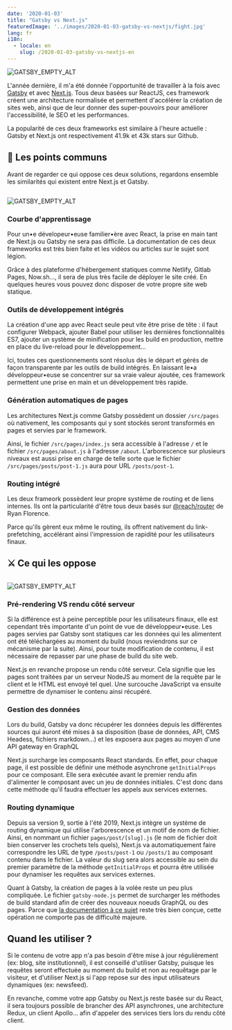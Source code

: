 ```yaml
---
date: '2020-01-03'
title: "Gatsby vs Next.js"
featuredImage: '../images/2020-01-03-gatsby-vs-nextjs/fight.jpg'
lang: fr
i18n:
  - locale: en
    slug: /2020-01-03-gatsby-vs-nextjs-en
---
```


<Image align="right" caption="Photo par Stephen Wheeler sur Unsplash">

![GATSBY_EMPTY_ALT](../images/2020-01-03-gatsby-vs-nextjs/fight.jpg)

</Image>

L'année dernière, il m'a été donnée l'opportunité de travailler à la fois avec [Gatsby](https://www.gatsbyjs.org/) et avec [Next.js](https://nextjs.org/). Tous deux basées sur ReactJS, ces framework créent une architecture normalisée et permettent d'accélérer la création de sites web, ainsi que de leur donner des super-pouvoirs pour améliorer l'accessibilité, le SEO et les performances.

La popularité de ces deux frameworks est similaire à l'heure actuelle : Gatsby et Next.js ont respectivement 41.9k et 43k stars sur Github.

## 🤝 Les points communs

Avant de regarder ce qui oppose ces deux solutions, regardons ensemble les similarités qui existent entre Next.js et Gatsby.

<Image isSmall>

![GATSBY_EMPTY_ALT](https://media.giphy.com/media/CHmwA02GQ6aTS/giphy.gif)

</Image>

### Courbe d'apprentissage

Pour un•e dévelopeur•euse familier•ère avec React, la prise en main tant de Next.js ou Gatsby ne sera pas difficile. La documentation de ces deux frameworks est très bien faite et les vidéos ou articles sur le sujet sont légion.

Grâce à des plateforme d'hébergement statiques comme Netlify, Gitlab Pages, Now.sh..., il sera de plus très facile de déployer le site créé. En quelques heures vous pouvez donc disposer de votre propre site web statique.

### Outils de développement intégrés

La création d'une app avec React seule peut vite être prise de tête : il faut configurer Webpack, ajouter Babel pour utiliser les dernières fonctionnalités ES7, ajouter un système de minification pour les build en production, mettre en place du live-reload pour le développement...

Ici, toutes ces questionnements sont résolus dès le départ et gérés de façon transparente par les outils de build intégrés. En laissant le•a développeur•euse se concentrer sur sa vraie valeur ajoutée, ces framework permettent une prise en main et un développement très rapide.

### Génération automatiques de pages

Les architectures Next.js comme Gatsby possèdent un dossier `/src/pages` où nativement, les composants qui y sont stockés seront transformés en pages et servies par le framework.

Ainsi, le fichier `/src/pages/index.js` sera accessible à l'adresse `/` et le fichier `/src/pages/about.js` à l'adresse `/about`. L'arborescence sur plusieurs niveaux est aussi prise en charge de telle sorte que le fichier `/src/pages/posts/post-1.js` aura pour URL `/posts/post-1`.

### Routing intégré

Les deux frameork possèdent leur propre système de routing et de liens internes. Ils ont la particularité d'être tous deux basés sur [@reach/router](https://github.com/reach/router) de Ryan Florence.

Parce qu'ils gèrent eux même le routing, ils offrent nativement du link-prefetching, accélérant ainsi l'impression de rapidité pour les utilisateurs finaux.

## ⚔️ Ce qui les oppose

<Image isSmall>

![GATSBY_EMPTY_ALT](https://media.giphy.com/media/Dea0leKapJzJC/giphy.gif)

</Image>

### Pré-rendering VS rendu côté serveur

Si la différence est à peine perceptible pour les utilisateurs finaux, elle est cependant très importante d'un point de vue de développeur•euse. Les pages servies par Gatsby sont statiques car les données qui les alimentent ont été téléchargées au moment du build (nous reviendrons sur ce mécanisme par la suite). Ainsi, pour toute modification de contenu, il est nécessaire de repasser par une phase de build du site web.

Next.js en revanche propose un rendu côté serveur. Cela signifie que les pages sont traitées par un serveur NodeJS au moment de la requête par le client et le HTML est envoyé tel quel. Une surcouche JavaScript va ensuite permettre de dynamiser le contenu ainsi récupéré.

### Gestion des données

Lors du build, Gatsby va donc récupérer les données depuis les différentes sources qui auront été mises à sa disposition (base de données, API, CMS Headess, fichiers markdown...) et les exposera aux pages au moyen d'une API gateway en GraphQL

Next.js surcharge les composants React standards. En effet, pour chaque page, il est possible de définir une méthode asynchrone `getInitialProps` pour ce composant. Elle sera exécutée avant le premier rendu afin d'alimenter le composant avec un jeu de données initiales. C'est donc dans cette méthode qu'il faudra effectuer les appels aux services externes.

### Routing dynamique

Depuis sa version 9, sortie à l'été 2019, Next.js intègre un système de routing dynamique qui utilise l'arborescence et un motif de nom de fichier. Ainsi, en nommant un fichier `pages/post/[slug].js` (le nom de fichier doit bien conserver les crochets tels quels), Next.js va automatiquement faire correspondre les URL de type `/posts/post-1` ou `/posts/1` au composant contenu dans le fichier. La valeur du slug sera alors accessible au sein du premier paramètre de la méthode `getInitialProps` et pourra être utilisée pour dynamiser les requêtes aux services externes.

Quant à Gatsby, la création de pages à la volée reste un peu plus compliquée. Le fichier `gatsby-node.js` permet de surcharger les méthodes de build standard afin de créer des nouveaux noeuds GraphQL ou des pages. Parce que [la documentation à ce sujet](https://www.gatsbyjs.org/docs/api-files/) reste très bien conçue, cette opération ne comporte pas de difficulté majeure.

## Quand les utiliser ?

Si le contenu de votre app n'a pas besoin d'être mise à jour régulièrement (ex: blog, site institutionnel), il est conseillé d'utiliser Gatsby, puisque les requêtes seront effectuée au moment du build et non au requêtage par le visiteur, et d'utiliser Next.js si l'app repose sur des input utilisateurs dynamiques (ex: newsfeed).

En revanche, comme votre app Gatsby ou Next.js reste basée sur du React, il sera toujours possible de brancher des API asynchrones, une architecture Redux, un client Apollo... afin d'appeler des services tiers lors du rendu côté client.
